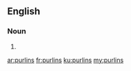 ==English==

===Noun===
{{head|en|plural}}

# {{plural of|purlin|lang=en}}

[[ar:purlins]]
[[fr:purlins]]
[[ku:purlins]]
[[my:purlins]]